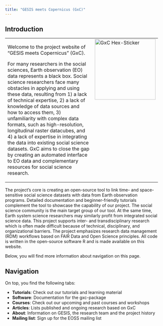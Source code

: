 ```yaml
---
title: "GESIS meets Copernicus (GxC)"
---
```


## Introduction

<table style="width:100%;">
  <tr>
    <td style="width:70%; vertical-align:top;">
      <p>
      Welcome to the project website of "GESIS meets Copernicus" (GxC).
      </p>
      <p>
For many researchers in the social sciences, Earth observation (EO) data 
represents a black box. Social science researchers face many obstacles in applying 
and using these data, resulting from 1) a lack of technical expertise, 
2) a lack of knowledge of data sources and how to access them, 
3) unfamiliarity with complex data formats, such as high-resolution, 
longitudinal raster datacubes, and 4) a lack of expertise in integrating the data 
into existing social science datasets. GxC aims to close the gap by creating an automated 
interface to EO data and complementary resources for social science research. 
    </p>
    </td>
    <td style="width:30%; vertical-align:top;">
      <img src="images/gxclogo_v1_bright.png" alt="GxC Hex-Sticker" style="width:200px; display:block; margin:auto;">
    </td>
  </tr>
</table>

The project's core is creating an open-source tool to link time- and 
space-sensitive social science datasets with data from Earth observation programs. 
Detailed documentation and beginner-friendly tutorials complement the tool to 
showcase the capability of our project. The social science community is the 
main target group of our tool. At the same time, Earth system science researchers 
may similarly profit from integrated social science data. This project supports 
inter- and transdisciplinary research which is often made difficult because of 
technical, disciplinary, and organizational barriers. The project emphasizes 
research data management (RDM) workflows based on FAIR Data and Open Science principles.
All code is written in the open-source software R and is made available on this
website.
      
Below, you will find more information about navigation on this page.

## Navigation

On top, you find the following tabs:

- **Tutorials**: Check out our tutorials and learning material
- **Software**: Documentation for the gxc-package
- **Courses**: Check out our upcoming and past courses and workshops
- **Articles**: Lists published and ongoing research based on GxC
- **About**: Information on GESIS, the research team and the project history
- **Mailing list**: Sign up for the EOSS mailing list
